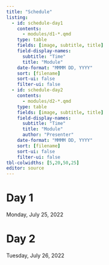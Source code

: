 ```yaml
---
title: "Schedule"
listing:
  - id: schedule-day1
    contents:
      - modules/d1-*.qmd
    type: table
    fields: [image, subtitle, title]
    field-display-names:
      subtitle: "Time"
      title: "Module"
    date-format: "MMMM DD, YYYY"
    sort: [filename]
    sort-ui: false
    filter-ui: false
  - id: schedule-day2
    contents:
      - modules/d2-*.qmd
    type: table
    fields: [image, subtitle, title]
    field-display-names:
      subtitle: "Time"
      title: "Module"
      author: "Presenter"
    date-format: "MMMM DD, YYYY"
    sort: [filename]
    sort-ui: false
    filter-ui: false
tbl-colwidths: [5,20,50,25]
editor: source
---
```


# Day 1

Monday, July 25, 2022

::: {#schedule-day1}
:::

# Day 2

Tuesday, July 26, 2022

::: {#schedule-day2}
:::
